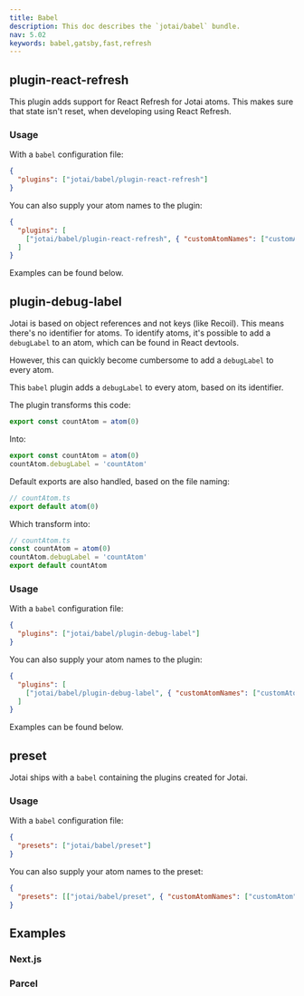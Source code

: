 ```yaml
---
title: Babel
description: This doc describes the `jotai/babel` bundle.
nav: 5.02
keywords: babel,gatsby,fast,refresh
---
```


## plugin-react-refresh

This plugin adds support for React Refresh for Jotai atoms. This makes sure that state isn't reset, when developing using React Refresh.

### Usage

With a `babel` configuration file:

```json
{
  "plugins": ["jotai/babel/plugin-react-refresh"]
}
```

You can also supply your atom names to the plugin:

```json
{
  "plugins": [
    ["jotai/babel/plugin-react-refresh", { "customAtomNames": ["customAtom"] }]
  ]
}
```

Examples can be found below.

## plugin-debug-label

Jotai is based on object references and not keys (like Recoil). This means there's no identifier for atoms. To identify atoms, it's possible to add a `debugLabel` to an atom, which can be found in React devtools.

However, this can quickly become cumbersome to add a `debugLabel` to every atom.

This `babel` plugin adds a `debugLabel` to every atom, based on its identifier.

The plugin transforms this code:

```js
export const countAtom = atom(0)
```

Into:

```js
export const countAtom = atom(0)
countAtom.debugLabel = 'countAtom'
```

Default exports are also handled, based on the file naming:

```js
// countAtom.ts
export default atom(0)
```

Which transform into:

```js
// countAtom.ts
const countAtom = atom(0)
countAtom.debugLabel = 'countAtom'
export default countAtom
```

### Usage

With a `babel` configuration file:

```json
{
  "plugins": ["jotai/babel/plugin-debug-label"]
}
```

You can also supply your atom names to the plugin:

```json
{
  "plugins": [
    ["jotai/babel/plugin-debug-label", { "customAtomNames": ["customAtom"] }]
  ]
}
```

Examples can be found below.

## preset

Jotai ships with a `babel` containing the plugins created for Jotai.

### Usage

With a `babel` configuration file:

```json
{
  "presets": ["jotai/babel/preset"]
}
```

You can also supply your atom names to the preset:

```json
{
  "presets": [["jotai/babel/preset", { "customAtomNames": ["customAtom"] }]]
}
```

## Examples

### Next.js

<CodeSandbox id="o2di2" />

### Parcel

<CodeSandbox id="bgf3b" />
